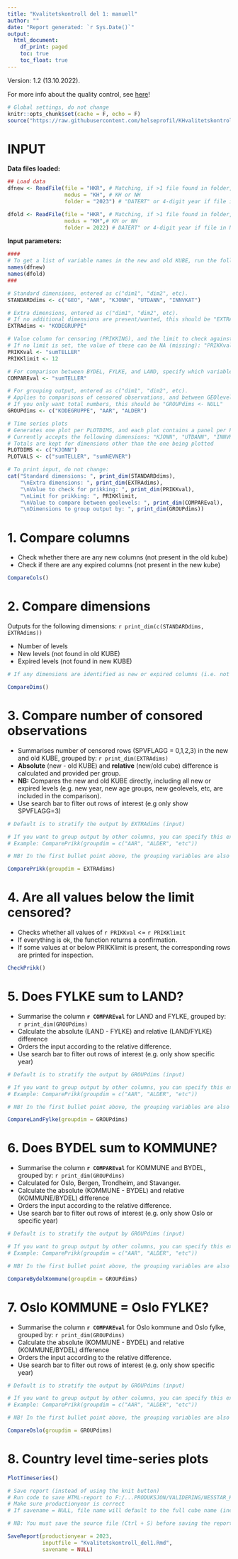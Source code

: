 ```yaml
---
title: "Kvalitetskontroll del 1: manuell"
author: ""
date: "Report generated: `r Sys.Date()`"
output:
  html_document: 
    df_print: paged
    toc: true
    toc_float: true
---
```

Version: 1.2 (13.10.2022). 

For more info about the quality control, see [here](https://github.com/helseprofil/KHvalitetskontroll)!
```r
# Global settings, do not change
knitr::opts_chunk$set(cache = F, echo = F)
source("https://raw.githubusercontent.com/helseprofil/KHvalitetskontroll/main/R/setup.R")
```

# INPUT

**Data files loaded: **
```r
## Load data
dfnew <- ReadFile(file = "HKR", # Matching, if >1 file found in folder, specify file name further
                  modus = "KH", # KH or NH
                  folder = "2023") # "DATERT" or 4-digit year if file in NESSTAR-folder

dfold <- ReadFile(file = "HKR", # Matching, if >1 file found in folder, specify file name further
                  modus = "KH",# KH or NH
                  folder = 2022) # DATERT" or 4-digit year if file in NESSTAR-folder
```
**Input parameters: **
```r
####
# To get a list of variable names in the new and old KUBE, run the following code
names(dfnew)
names(dfold)
###

# Standard dimensions, entered as c("dim1", "dim2", etc).
STANDARDdims <- c("GEO", "AAR", "KJONN", "UTDANN", "INNVKAT") 

# Extra dimensions, entered as c("dim1", "dim2", etc).
# If no additional dimensions are present/wanted, this should be "EXTRAdims <- NULL"
EXTRAdims <- "KODEGRUPPE"

# Value column for censoring (PRIKKING), and the limit to check against
# If no limit is set, the value of these can be NA (missing): "PRIKKval = NA", "PRIKKlimit = NA"
PRIKKval <- "sumTELLER"
PRIKKlimit <- 12

# For comparison between BYDEL, FYLKE, and LAND, specify which variable to sum
COMPAREval <- "sumTELLER" 

# For grouping output, entered as c("dim1", "dim2", etc).
# Applies to comparisons of censored observations, and between GEOlevels
# If you only want total numbers, this should be "GROUPdims <- NULL"
GROUPdims <- c("KODEGRUPPE", "AAR", "ALDER") 

# Time series plots
# Generates one plot per PLOTDIMS, and each plot contains a panel per PLOTTVALS
# Currently accepts the following dimensions: "KJONN", "UTDANN", "INNVKAT", "LANDBAK"
# Totals are kept for dimensions other than the one being plotted
PLOTDIMS <- c("KJONN")
PLOTVALS <- c("sumTELLER", "sumNEVNER")
```

```r
# To print input, do not change:
cat("Standard dimensions: ", print_dim(STANDARDdims), 
    "\nExtra dimensions: ", print_dim(EXTRAdims),
    "\nValue to check for prikking: ", print_dim(PRIKKval),
    "\nLimit for prikking: ", PRIKKlimit,
    "\nValue to compare between geolevels: ", print_dim(COMPAREval), 
    "\nDimensions to group output by: ", print_dim(GROUPdims))
```

# 1. Compare columns

- Check whether there are any new columns (not present in the old kube)
- Check if there are any expired columns (not present in the new kube)

```r
CompareCols()
```

# 2. Compare dimensions

Outputs for the following dimensions: `r print_dim(c(STANDARDdims, EXTRAdims))`

- Number of levels
- New levels (not found in old KUBE)
- Expired levels (not found in new KUBE)

```r
# If any dimensions are identified as new or expired columns (i.e. not present in both files), they will not be evaluated

CompareDims()
```

# 3. Compare number of consored observations

- Summarises number of censored rows (SPVFLAGG = 0,1,2,3) in the new and old KUBE, grouped by: `r print_dim(EXTRAdims)`
-   **Absolute** (new - old KUBE) and **relative** (new/old cube) difference is calculated and provided per group.
- **NB:** Compares the new and old KUBE directly, including all new or expired levels (e.g. new year, new age groups, new geolevels, etc, are included in the comparison).
-   Use search bar to filter out rows of interest (e.g only show SPVFLAGG=3)

```r
# Default is to stratify the output by EXTRAdims (input)

# If you want to group output by other columns, you can specify this explicitly in the groupdim-argument
# Example: ComparePrikk(groupdim = c("AAR", "ALDER", "etc"))

# NB! In the first bullet point above, the grouping variables are also printed to the report. This can also be modified accordingly: `r print_dim(c("AAR", "ALDER", "etc"))`  

ComparePrikk(groupdim = EXTRAdims)
```

# 4. Are all values below the limit censored?

-   Checks whether all values of `r PRIKKval` <= `r PRIKKlimit`
-   If everything is ok, the function returns a confirmation.
-   If some values at or below PRIKKlimit is present, the corresponding rows are printed for inspection.

```r
CheckPrikk()
```

# 5. Does FYLKE sum to LAND?

-   Summarise the column **`r COMPAREval`** for LAND and FYLKE, grouped by: `r print_dim(GROUPdims)`
-   Calculate the absolute (LAND - FYLKE) and relative (LAND/FYLKE) difference
-   Orders the input according to the relative difference.
-   Use search bar to filter out rows of interest (e.g. only show specific year)

```r
# Default is to stratify the output by GROUPdims (input)

# If you want to group output by other columns, you can specify this explicitly in the groupdim-argument
# Example: ComparePrikk(groupdim = c("AAR", "ALDER", "etc"))

# NB! In the first bullet point above, the grouping variables are also printed to the report. This can also be modified accordingly: `r print_dim(c("AAR", "ALDER", "etc"))`  

CompareLandFylke(groupdim = GROUPdims)
```

# 6. Does BYDEL sum to KOMMUNE?

-   Summarise the column **`r COMPAREval`** for KOMMUNE and BYDEL, grouped by: `r print_dim(GROUPdims)`
-   Calculated for Oslo, Bergen, Trondheim, and Stavanger.
-   Calculate the absolute (KOMMUNE - BYDEL) and relative (KOMMUNE/BYDEL) difference
-   Orders the input according to the relative difference.
-   Use search bar to filter out rows of interest (e.g. only show Oslo or specific year)

```r
# Default is to stratify the output by GROUPdims (input)

# If you want to group output by other columns, you can specify this explicitly in the groupdim-argument
# Example: ComparePrikk(groupdim = c("AAR", "ALDER", "etc"))

# NB! In the first bullet point above, the grouping variables are also printed to the report. This can also be modified accordingly: `r print_dim(c("AAR", "ALDER", "etc"))`  

CompareBydelKommune(groupdim = GROUPdims)
```

# 7. Oslo KOMMUNE = Oslo FYLKE?

-   Summarise the column **`r COMPAREval`** for Oslo kommune and Oslo fylke, grouped by: `r print_dim(GROUPdims)`
-   Calculate the absolute (KOMMUNE - BYDEL) and relative (KOMMUNE/BYDEL) difference
-   Orders the input according to the relative difference.
-   Use search bar to filter out rows of interest (e.g. only show specific year)

```r
# Default is to stratify the output by GROUPdims (input)

# If you want to group output by other columns, you can specify this explicitly in the groupdim-argument
# Example: ComparePrikk(groupdim = c("AAR", "ALDER", "etc"))

# NB! In the first bullet point above, the grouping variables are also printed to the report. This can also be modified accordingly: `r print_dim(c("AAR", "ALDER", "etc"))`  

CompareOslo(groupdim = GROUPdims)
```

# 8. Country level time-series plots
```r
PlotTimeseries()
```


```r
# Save report (instead of using the knit button)
# Run code to save HTML-report to F:/...PRODUKSJON/VALIDERING/NESSTAR_KUBER/9999(production year)/KVALITETSKONTROLL/KUBENAVN/
# Make sure productionyear is correct
# If savename = NULL, file name will default to the full cube name (incl date tag)

# NB: You must save the source file (Ctrl + S) before saving the report using this function!

SaveReport(productionyear = 2023,
           inputfile = "Kvalitetskontroll_del1.Rmd",
           savename = NULL)
```

